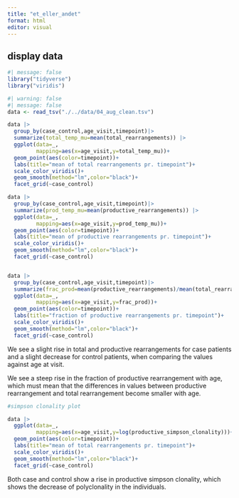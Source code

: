 ```yaml
---
title: "et_eller_andet"
format: html
editor: visual
---
```


## display data

```r
#| message: false
library("tidyverse")
library("viridis")
```

```r
#| warning: false
#| message: false
data <- read_tsv("./../data/04_aug_clean.tsv")

data |>
  group_by(case_control,age_visit,timepoint)|>
  summarize(total_temp_mu=mean(total_rearrangements)) |>
  ggplot(data=_,
         mapping=aes(x=age_visit,y=total_temp_mu))+
  geom_point(aes(color=timepoint))+
  labs(title="mean of total rearrangements pr. timepoint")+
  scale_color_viridis()+
  geom_smooth(method="lm",color="black")+
  facet_grid(~case_control)

data |>
  group_by(case_control,age_visit,timepoint)|>
  summarize(prod_temp_mu=mean(productive_rearrangements)) |>
  ggplot(data=_,
         mapping=aes(x=age_visit,y=prod_temp_mu))+
  geom_point(aes(color=timepoint))+
  labs(title="mean of productive rearrangements pr. timepoint")+
  scale_color_viridis()+
  geom_smooth(method="lm",color="black")+
  facet_grid(~case_control)


data |>
  group_by(case_control,age_visit,timepoint)|>
  summarize(frac_prod=mean(productive_rearrangements)/mean(total_rearrangements)) |>
  ggplot(data=_,
         mapping=aes(x=age_visit,y=frac_prod))+
  geom_point(aes(color=timepoint))+
  labs(title="fraction of productive rearrangements pr. timepoint")+
  scale_color_viridis()+
  geom_smooth(method="lm",color="black")+
  facet_grid(~case_control)
```

We see a slight rise in total and productive rearrangements for case patients and a slight decrease for control patients, when comparing the values against age at visit.

We see a steep rise in the fraction of productive rearrangement with age, which must mean that the differences in values between productive rearrangement and total rearrangement become smaller with age.

```r
#simpson clonality plot

data |> 
  ggplot(data=_,
         mapping=aes(x=age_visit,y=log(productive_simpson_clonality)))+
  geom_point(aes(color=timepoint))+
  labs(title="mean of total rearrangements pr. timepoint")+
  scale_color_viridis()+
  geom_smooth(method="lm",color="black")+
  facet_grid(~case_control)
```

Both case and control show a rise in productive simpson clonality, which shows the decrease of polyclonality in the individuals.
